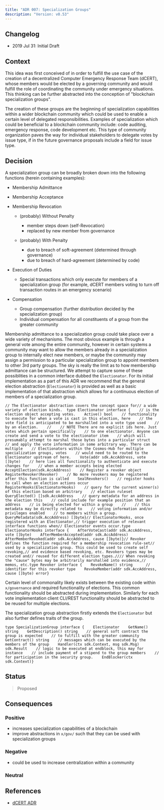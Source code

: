 ```yaml
---
title: "ADR 007: Specialization Groups"
description: "Version: v0.53"
---
```


## Changelog[​](#changelog "Direct link to Changelog")

* 2019 Jul 31: Initial Draft

## Context[​](#context "Direct link to Context")

This idea was first conceived of in order to fulfill the use case of the creation of a decentralized Computer Emergency Response Team (dCERT), whose members would be elected by a governing community and would fulfill the role of coordinating the community under emergency situations. This thinking can be further abstracted into the conception of "blockchain specialization groups".

The creation of these groups are the beginning of specialization capabilities within a wider blockchain community which could be used to enable a certain level of delegated responsibilities. Examples of specialization which could be beneficial to a blockchain community include: code auditing, emergency response, code development etc. This type of community organization paves the way for individual stakeholders to delegate votes by issue type, if in the future governance proposals include a field for issue type.

## Decision[​](#decision "Direct link to Decision")

A specialization group can be broadly broken down into the following functions (herein containing examples):

* Membership Admittance

* Membership Acceptance

* Membership Revocation

  * (probably) Without Penalty

    * member steps down (self-Revocation)
    * replaced by new member from governance

  * (probably) With Penalty

    * due to breach of soft-agreement (determined through governance)
    * due to breach of hard-agreement (determined by code)

* Execution of Duties
  * Special transactions which only execute for members of a specialization group (for example, dCERT members voting to turn off transaction routes in an emergency scenario)

* Compensation

  * Group compensation (further distribution decided by the specialization group)
  * Individual compensation for all constituents of a group from the greater community

Membership admittance to a specialization group could take place over a wide variety of mechanisms. The most obvious example is through a general vote among the entire community, however in certain systems a community may want to allow the members already in a specialization group to internally elect new members, or maybe the community may assign a permission to a particular specialization group to appoint members to other 3rd party groups. The sky is really the limit as to how membership admittance can be structured. We attempt to capture some of these possiblities in a common interface dubbed the `Electionator`. For its initial implementation as a part of this ADR we recommend that the general election abstraction (`Electionator`) is provided as well as a basic implementation of that abstraction which allows for a continuous election of members of a specialization group.

```
// The Electionator abstraction covers the concept space for// a wide variety of election kinds.  type Electionator interface {    // is the election object accepting votes.    Active() bool    // functionality to execute for when a vote is cast in this election, here    // the vote field is anticipated to be marshalled into a vote type used    // by an election.    //    // NOTE There are no explicit ids here. Just votes which pertain specifically    // to one electionator. Anyone can create and send a vote to the electionator item    // which will presumably attempt to marshal those bytes into a particular struct    // and apply the vote information in some arbitrary way. There can be multiple    // Electionators within the Cosmos-Hub for multiple specialization groups, votes    // would need to be routed to the Electionator upstream of here.    Vote(addr sdk.AccAddress, vote []byte)    // here lies all functionality to authenticate and execute changes for    // when a member accepts being elected    AcceptElection(sdk.AccAddress)    // Register a revoker object    RegisterRevoker(Revoker)    // No more revokers may be registered after this function is called    SealRevokers()    // register hooks to call when an election actions occur    RegisterHooks(ElectionatorHooks)    // query for the current winner(s) of this election based on arbitrary    // election ruleset    QueryElected() []sdk.AccAddress    // query metadata for an address in the election this    // could include for example position that an address    // is being elected for within a group    //    // this metadata may be directly related to    // voting information and/or privileges enabled    // to members within a group.    QueryMetadata(sdk.AccAddress) []byte}// ElectionatorHooks, once registered with an Electionator,// trigger execution of relevant interface functions when// Electionator events occur.type ElectionatorHooks interface {    AfterVoteCast(addr sdk.AccAddress, vote []byte)    AfterMemberAccepted(addr sdk.AccAddress)    AfterMemberRevoked(addr sdk.AccAddress, cause []byte)}// Revoker defines the function required for a membership revocation rule-set// used by a specialization group. This could be used to create self revoking,// and evidence based revoking, etc. Revokers types may be created and// reused for different election types.//// When revoking the "cause" bytes may be arbitrarily marshalled into evidence,// memos, etc.type Revoker interface {    RevokeName() string      // identifier for this revoker type    RevokeMember(addr sdk.AccAddress, cause []byte) error}
```

Certain level of commonality likely exists between the existing code within `x/governance` and required functionality of elections. This common functionality should be abstracted during implementation. Similarly for each vote implementation client CLI/REST functionality should be abstracted to be reused for multiple elections.

The specialization group abstraction firstly extends the `Electionator` but also further defines traits of the group.

```
type SpecializationGroup interface {    Electionator    GetName() string    GetDescription() string    // general soft contract the group is expected    // to fulfill with the greater community    GetContract() string    // messages which can be executed by the members of the group    Handler(ctx sdk.Context, msg sdk.Msg) sdk.Result    // logic to be executed at endblock, this may for instance    // include payment of a stipend to the group members    // for participation in the security group.    EndBlocker(ctx sdk.Context)}
```

## Status[​](#status "Direct link to Status")

> Proposed

## Consequences[​](#consequences "Direct link to Consequences")

### Positive[​](#positive "Direct link to Positive")

* increases specialization capabilities of a blockchain
* improve abstractions in `x/gov/` such that they can be used with specialization groups

### Negative[​](#negative "Direct link to Negative")

* could be used to increase centralization within a community

### Neutral[​](#neutral "Direct link to Neutral")

## References[​](#references "Direct link to References")

* [dCERT ADR](/v0.53/build/architecture/adr-008-dCERT-group)
